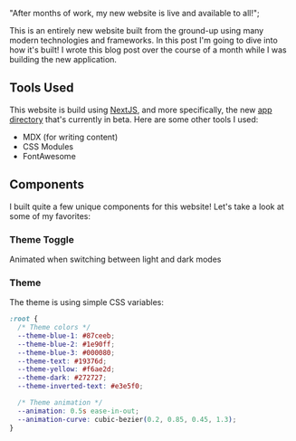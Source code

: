 
  "After months of work, my new website is live and available to all!";

This is an entirely new website built from the ground-up using many modern technologies and frameworks.
In this post I'm going to dive into how it's built! I wrote this blog post over the course of
a month while I was building the new application.

## Tools Used

This website is build using [NextJS](https://nextjs.org/), and more specifically, the new
[app directory](https://beta.nextjs.org/docs/getting-started) that's currently in beta. Here are some other
tools I used:

- MDX (for writing content)
- CSS Modules
- FontAwesome

## Components

I built quite a few unique components for this website! Let's take a look at some of my favorites:

### Theme Toggle

<InteractiveContent>
  <ThemeToggle relative />
  
  Animated when switching between light and dark modes

</InteractiveContent>

### Theme

The theme is using simple CSS variables:

```css
:root {
  /* Theme colors */
  --theme-blue-1: #87ceeb;
  --theme-blue-2: #1e90ff;
  --theme-blue-3: #000080;
  --theme-text: #19376d;
  --theme-yellow: #f6ae2d;
  --theme-dark: #272727;
  --theme-inverted-text: #e3e5f0;

  /* Theme animation */
  --animation: 0.5s ease-in-out;
  --animation-curve: cubic-bezier(0.2, 0.85, 0.45, 1.3);
}
```
